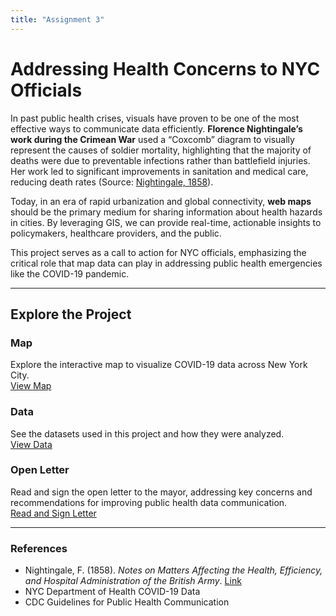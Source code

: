 ```yaml
---
title: "Assignment 3"
---
```


# Addressing Health Concerns to NYC Officials

In past public health crises, visuals have proven to be one of the most effective ways to communicate data efficiently. **Florence Nightingale's work during the Crimean War** used a "Coxcomb" diagram to visually represent the causes of soldier mortality, highlighting that the majority of deaths were due to preventable infections rather than battlefield injuries. Her work led to significant improvements in sanitation and medical care, reducing death rates (Source: [Nightingale, 1858](https://www.ncbi.nlm.nih.gov/pmc/articles/PMC2684058/)).

Today, in an era of rapid urbanization and global connectivity, **web maps** should be the primary medium for sharing information about health hazards in cities. By leveraging GIS, we can provide real-time, actionable insights to policymakers, healthcare providers, and the public.

This project serves as a call to action for NYC officials, emphasizing the critical role that map data can play in addressing public health emergencies like the COVID-19 pandemic.

------------------------------------------------------------------------

## Explore the Project

::: grid
::: g-col-4
### Map

Explore the interactive map to visualize COVID-19 data across New York City.\
[View Map](Map.html){.btn .btn-primary}
:::

::: g-col-4
### Data

See the datasets used in this project and how they were analyzed.\
[View Data](Data.html){.btn .btn-secondary}
:::

::: g-col-4
### Open Letter

Read and sign the open letter to the mayor, addressing key concerns and recommendations for improving public health data communication.\
[Read and Sign Letter](open_letter.html){.btn .btn-success}
:::
:::

------------------------------------------------------------------------

### References

-   Nightingale, F. (1858). *Notes on Matters Affecting the Health, Efficiency, and Hospital Administration of the British Army*. [Link](https://www.ncbi.nlm.nih.gov/pmc/articles/PMC2684058/)
-   NYC Department of Health COVID-19 Data
-   CDC Guidelines for Public Health Communication
